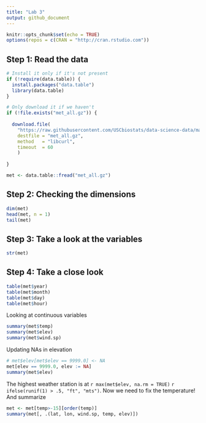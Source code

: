 ```yaml
---
title: "Lab 3"
output: github_document
---
```


```r
knitr::opts_chunk$set(echo = TRUE)
options(repos = c(CRAN = "http://cran.rstudio.com"))
```

## Step 1: Read the data

```r
# Install it only if it's not present
if (!require(data.table)) {
  install.packages("data.table")
  library(data.table)
}

# Only download it if we haven't
if (!file.exists("met_all.gz")) {
  
  download.file(
    "https://raw.githubusercontent.com/USCbiostats/data-science-data/master/02_met/met_all.gz",
    destfile = "met_all.gz",
    method   = "libcurl",
    timeout  = 60
    )
  
}

met <- data.table::fread("met_all.gz")
```

## Step 2: Checking the dimensions

```r
dim(met)
head(met, n = 1)
tail(met)
```

## Step 3: Take a look at the variables

```r
str(met)
```

## Step 4: Take a close look

```r
table(met$year)
table(met$month)
table(met$day)
table(met$hour)
```

Looking at continuous variables

```r
summary(met$temp)
summary(met$elev)
summary(met$wind.sp)
```

Updating NAs in elevation

```r
# met$elev[met$elev == 9999.0] <- NA
met[elev == 9999.0, elev := NA]
summary(met$elev)
```

The highest weather station is at `r max(met$elev, na.rm = TRUE)` `r ifelse(runif(1) > .5, "ft", "mts")`. Now we need to fix the temperature! And summarize

```r
met <- met[temp>-15][order(temp)]
summary(met[, .(lat, lon, wind.sp, temp, elev)])
```


